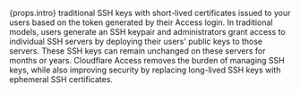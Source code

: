 ---
---


{props.intro} traditional SSH keys with short-lived certificates issued to your users based on the token generated by their Access login. In traditional models, users generate an SSH keypair and administrators grant access to individual SSH servers by deploying their users' public keys to those servers. These SSH keys can remain unchanged on these servers for months or years. Cloudflare Access removes the burden of managing SSH keys, while also improving security by replacing long-lived SSH keys with ephemeral SSH certificates.
